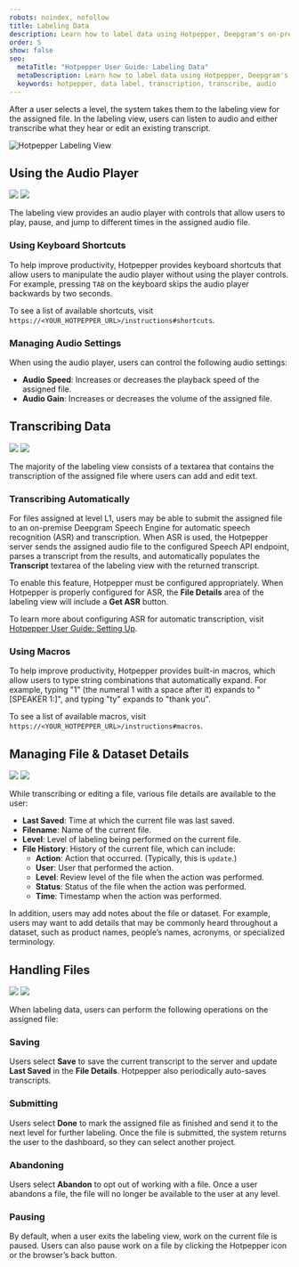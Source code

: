 ```yaml
---
robots: noindex, nofollow
title: Labeling Data
description: Learn how to label data using Hotpepper, Deepgram's on-premises data labeling tool.
order: 5
show: false
seo:
  metaTitle: "Hotpepper User Guide: Labeling Data"
  metaDescription: Learn how to label data using Hotpepper, Deepgram's on-premises data labeling tool.
  keywords: hotpepper, data label, transcription, transcribe, audio
---
```

After a user selects a level, the system takes them to the labeling view for the assigned file. In the labeling view, users can listen to audio and either transcribe what they hear or edit an existing transcript.

<div class="screenshot">
  <img src="/hotpepper-cholula-label-data.png" alt="Hotpepper Labeling View" />
</div>

<div class="annotated">

## Using the Audio Player
<img src="/labeling-data-1.png" />
<img src="/labeling-data-2.png" />
</div>

The labeling view provides an audio player with controls that allow users to play, pause, and jump to different times in the assigned audio file.

### Using Keyboard Shortcuts

To help improve productivity, Hotpepper provides keyboard shortcuts that allow users to manipulate the audio player without using the player controls. For example, pressing `TAB` on the keyboard skips the audio player backwards by two seconds.

To see a list of available shortcuts, visit `https://<YOUR_HOTPEPPER_URL>/instructions#shortcuts`.

### Managing Audio Settings

When using the audio player, users can control the following audio settings:

- **Audio Speed**: Increases or decreases the playback speed of the assigned file.
- **Audio Gain**: Increases or decreases the volume of the assigned file.


<div class="annotated">

## Transcribing Data
<img src="/labeling-data-3.png" />
<img src="/labeling-data-4.png" />
</div>

The majority of the labeling view consists of a textarea that contains the transcription of the assigned file where users can add and edit text.

### Transcribing Automatically

For files assigned at level L1, users may be able to submit the assigned file to an on-premise Deepgram Speech Engine for automatic speech recognition (ASR) and transcription. When ASR is used, the Hotpepper server sends the assigned audio file to the configured Speech API endpoint, parses a transcript from the results, and automatically populates the **Transcript** textarea of the labeling view with the returned transcript.

To enable this feature, Hotpepper must be configured appropriately. When Hotpepper is properly configured for ASR, the **File Details** area of the labeling view will include a **Get ASR** button.

To learn more about configuring ASR for automatic transcription, visit [Hotpepper User Guide: Setting Up](/on-prem/optional-components/hotpepper/setting-up/).

### Using Macros

To help improve productivity, Hotpepper provides built-in macros, which allow users to type string combinations that automatically expand. For example, typing "1" (the numeral 1 with a space after it) expands to "[SPEAKER 1:]", and typing "ty" expands to "thank you".

To see a list of available macros, visit `https://<YOUR_HOTPEPPER_URL>/instructions#macros`.

<div class="annotated">

## Managing File & Dataset Details
<img src="/labeling-data-5.png" />
<img src="/labeling-data-6.png" />
</div>

While transcribing or editing a file, various file details are available to the user:

- **Last Saved**: Time at which the current file was last saved.
- **Filename**: Name of the current file.
- **Level**: Level of labeling being performed on the current file.
- **File History**: History of the current file, which can include:
  - **Action**: Action that occurred. (Typically, this is `update`.)
  - **User**: User that performed the action.
  - **Level**: Review level of the file when the action was performed.
  - **Status**: Status of the file when the action was performed.
  - **Time**: Timestamp when the action was performed.

In addition, users may add notes about the file or dataset. For example, users may want to add details that may be commonly heard throughout a dataset, such as product names, people’s names, acronyms, or specialized terminology.

<div class="annotated">

## Handling Files
<img src="/labeling-data-7.png" />
<img src="/labeling-data-8.png" />
</div>

When labeling data, users can perform the following operations on the assigned file:

### Saving

Users select **Save** to save the current transcript to the server and update **Last Saved** in the **File Details**. Hotpepper also periodically auto-saves transcripts.

### Submitting

Users select **Done** to mark the assigned file as finished and send it to the next level for further labeling. Once the file is submitted, the system returns the user to the dashboard, so they can select another project.

### Abandoning

Users select **Abandon** to opt out of working with a file. Once a user abandons a file, the file will no longer be available to the user at any level.

### Pausing

By default, when a user exits the labeling view, work on the current file is paused. Users can also pause work on a file by clicking the Hotpepper icon or the browser’s back button.